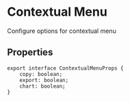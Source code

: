# Contextual Menu

Configure options for contextual menu

## Properties

```tsx
export interface ContextualMenuProps {
    copy: boolean;
    export: boolean;
    chart: boolean;
}
```
